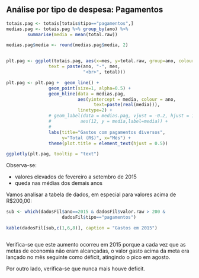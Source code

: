 


## Análise por tipo de despesa: Pagamentos

```r
totais.pag <- totais[totais$tipo=="pagamentos",]
medias.pag <- totais.pag %>% group_by(ano) %>%
        summarise(media = mean(total.raw))

medias.pag$media <- round(medias.pag$media, 2)


plt.pag <- ggplot(totais.pag, aes(x=mes, y=total.raw, group=ano, colour=ano,
                text = paste(ano, "-", mes, 
                             "<br>", total)))                                  

plt.pag <- plt.pag +  geom_line() +
                geom_point(size=1, alpha=0.5) +
                geom_hline(data = medias.pag, 
                           aes(yintercept = media, colour = ano,
                                 text=paste(real(media))),
                           linetype=2) +
                # geom_label(data = medias.pag, vjust = -0.2, hjust = 1,
                #           aes(12, y = media,label=media)) +
                # 
                labs(title="Gastos com pagamentos diversos", 
                     y="Total (R$)", x="Mês") +
                theme(plot.title = element_text(hjust = 0.5))

ggplotly(plt.pag, tooltip = "text")
```

Observa-se:

- valores elevados de fevereiro a setembro de 2015
- queda nas médias dos demais anos

Vamos analisar a tabela de dados, em especial para valores acima de R$200,00:


```r

sub <- which(dadosFil$ano==2015 & dadosFil$valor.raw > 200 & 
                     dadosFil$tipo=="pagamentos")

kable(dadosFil[sub,c(1,6,8)], caption = "Gastos em 2015")



```

Verifica-se que este aumento ocorreu em 2015 porque a cada vez que as metas de economia não eram alcançadas, o valor gasto acima da meta era lançado no mês seguinte como déficit, atingindo o pico em agosto. 

Por outro lado, verifica-se que nunca mais houve deficit. 



